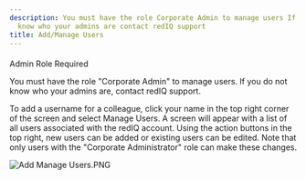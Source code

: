 ```yaml
---
description: You must have the role Corporate Admin to manage users If you do not
  know who your admins are contact redIQ support
title: Add/Manage Users
---
```


#### 
 Admin Role Required


You must have the role "Corporate Admin" to manage users. If you do not know who your admins are, contact redIQ support.



To add a username for a colleague, click your name in the top right corner of the screen and select Manage Users. A screen will appear with a list of all users associated with the redIQ account. Using the action buttons in the top right, new users can be added or existing users can be edited. Note that only users with the "Corporate Administrator" role can make these changes.


<Frame>
  <img src="/images/rediq/9e14d3ab5b4bef89bc82dd59b08e25ba85e966ec.png" alt="Add Manage Users.PNG" />
</Frame>